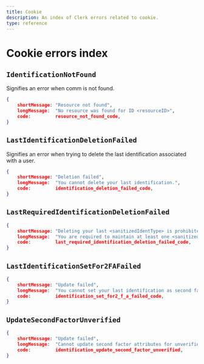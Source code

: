 ```yaml
---
title: Cookie
description: An index of Clerk errors related to cookie.
type: reference
---
```


# Cookie errors index

## `IdentificationNotFound`

Signifies an error when comm is not found.

```json
{
    shortMessage: "Resource not found",
    longMessage:  "No resource was found for ID <resourceID>",
    code:         resource_not_found_code,
}
```

## `LastIdentificationDeletionFailed`

Signifies an error when trying to delete the last identification associated with a user.

```json
{
    shortMessage: "Deletion failed",
    longMessage:  "You cannot delete your last identification.",
    code:         identification_deletion_failed_code,
}
```

## `LastRequiredIdentificationDeletionFailed`

```json
{
    shortMessage: "Deleting your last <sanitizedIdentType> is prohibited",
    longMessage:  "You are required to maintain at least one <sanitizedIdentType> in your account at all times",
    code:         last_required_identification_deletion_failed_code,
}
```

## `LastIdentificationSetFor2FAFailed`

```json
{
    shortMessage: "Update failed",
    longMessage:  "You cannot set your last identification as second factor.",
    code:         identification_set_for2_f_a_failed_code,
}
```

## `UpdateSecondFactorUnverified`

```json
{
    shortMessage: "Update failed",
    longMessage:  "Cannot update second factor attributes for unverified identification",
    code:         identification_update_second_factor_unverified,
}
```